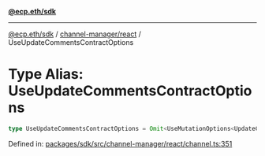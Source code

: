 [**@ecp.eth/sdk**](../../../index.mdx)

***

[@ecp.eth/sdk](/sdk-reference/index.mdx) / [channel-manager/react](/sdk-reference/channel-manager/react/index.mdx) / UseUpdateCommentsContractOptions

# Type Alias: UseUpdateCommentsContractOptions

```ts
type UseUpdateCommentsContractOptions = Omit<UseMutationOptions<UpdateCommentsContractResult, Error, UseUpdateCommentsContractParams>, "mutationFn">;
```

Defined in: [packages/sdk/src/channel-manager/react/channel.ts:351](https://github.com/ecp-eth/comments-monorepo/blob/main/packages/sdk/src/channel-manager/react/channel.ts#L351)
